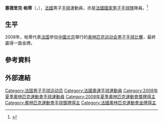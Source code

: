 {{Infobox handball biography
| name                = 塞德里克·帕蒂<br/>{{lang|fr|Cédric Paty}}
| image               = <!-- 格式: [[Image:球員相片.jpg|200px]] -->
| fullname            = 
| nationality         = {{FRA}}
| birth_date          = {{Birth date and age|1981|7|25}}
| birth_place         = {{FRA}}[[科多尔省|科多尔省]]
| height              = {{height|m=1.94}}
| weight              = {{weight|kg=90}}
| position            = 
| nickname            =
| currentclub         = {{flagicon|FRA}} Chambéry Savoie Handball
| clubnumber          = 18
| youthyears          = 
| youthclubs          = 
| years               = 
| clubs               = 
| nationalyears       = '''年份'''<br/>2008年-
| nationalteam        = '''球隊'''<br/>{{FRA}}
| nationalcaps(goals) = '''出賽（入球）'''<br/>27 (62)
| title               =
| titleyears          =
| titleplace          =
| ntupdate            = 2011-07-19
| medaltable          = 
{{MedalCompetition|[[奧林匹克運動會|奧林匹克運動會]]}}
{{MedalGold  | [[2008年夏季奧林匹克運動會|2008年 北京]] | [[2008年夏季奧林匹克運動會男子手球比賽|男子隊際]]}}
}}
'''塞德里克·帕蒂'''（{{lang-fr|Cédric Paty}}，{{bd|1981年|7月25日}}），[[法國|法國]]男子[[手球|手球]]運動員，亦是[[法國國家手球隊|法國國家男子手球隊]]隊員。<ref>{{Cite web|title=Cédric PATY|url=https://olympics.com/zh/athletes/cedric-paty|accessdate=2021-09-18|work=International Olympic Committee|archive-date=2021-09-18|archive-url=https://web.archive.org/web/20210918092714/https://olympics.com/zh/athletes/cedric-paty}}</ref>

== 生平 ==
2008年，帕蒂代表[[2008年夏季奥林匹克运动会法国代表团|法国]]參加[[中國|中國]][[北京|北京]]舉行的[[2008年夏季奥林匹克运动会|奥林匹克运动会]][[2008年夏季奧林匹克運動會男子手球比賽|男子手球比賽]]，最終贏得一面金牌。

==參考資料==
{{reflist}}

== 外部連結 ==

{{Authority control}}
{{DEFAULTSORT:Paty, Cedric}}
[[Category:法国男子手球运动员|Category:法国男子手球运动员]]
[[Category:法國奧運手球運動員|Category:法國奧運手球運動員]]
[[Category:2008年夏季奧林匹克運動會手球運動員|Category:2008年夏季奧林匹克運動會手球運動員]]
[[Category:2008年夏季奧林匹克運動會獎牌得主|Category:2008年夏季奧林匹克運動會獎牌得主]]
[[Category:奧林匹克運動會手球獎牌得主|Category:奧林匹克運動會手球獎牌得主]]
[[Category:法國奧林匹克運動會金牌得主|Category:法國奧林匹克運動會金牌得主]]
